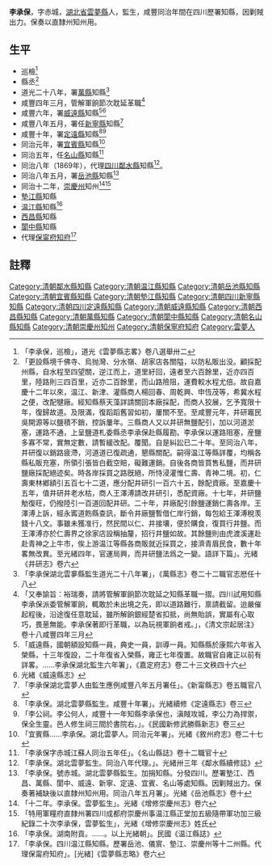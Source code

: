 {{明清人物信息框
| 姓名 = 李承保
| 原名 = 
| 圖片名稱=  
| 圖片大小 = 220px
| 圖片說明 =  
| 最高職務 = [[四川|四川]][[鄰水縣知縣|鄰水縣知縣]]
| 國家 = 大清
| 爵位 =
| 籍貫 = [[湖北省|湖北省]][[雲夢縣|雲夢縣]]
| 族裔 =  
| 旗籍 =  
| 字號 = 字赤城
| 諡號 = 
| 出生日期 = 
| 出生地點 =
| 逝世日期 =  
| 逝世地點 = 
| 墓葬 = 
| 配偶 =  
| 親屬 =   
| 出身 = 
*  監生出身
| 經歷 = 
| 著作 =  
* 《增修崇慶州志》
*
*
}}
'''李承保'''{{BD|？年||？年||}}，字赤城，[[湖北省|湖北省]][[雲夢縣|雲夢縣]]人，監生，咸豐同治年間在四川歷署知縣，因剿賊出力。保奏以直隸州知州用。
== 生平 ==
* 巡檢<ref>「李承保，巡檢」，道光《雲夢縣志畧》卷八選舉卅二</ref>
* 縣丞<ref>「更設縣境千佛寺、烏抛灣、分水嶺、胡家店各關隘，以防私販出没。顧採配州縣，自水程至四望關，逆江而上，道里紆回，遠者至六百餘里，近亦四百里，陸路則三四百里，近亦二百餘里，而山路險阻，運費較水程尤倍。故自嘉慶十二年以來，温江、新津、灌縣商人楊回春、周乾興、申恆茂等，希冀水程之便，改配犍廠。經知縣蔡天藻詳請關回本廠採配，而商人狡展，乞予寬限十年，復歸故道。及限滿，復蹈蹈舊習如初，屢關不至。至咸豐元年，井研竈民吳開源等以鹽積不銷，控訴屢年。三縣商人又以井研無鹽配引，加以河道淤塞，運路不通，上呈鹽道札委縣丞李承保赴縣履勘。李承保以運路阻塞，産鹽多寡不常，實無定數，請暫緩改配。覆聞。自是糾訟已二十年。至同治八年，井研復以銷路疲滯，河道道已復疏通，懇縣關配。嗣得温江等縣詳覆，均稱各縣私販充塞，所領引張皆白截空賠，礙難運銷。自後各商皆買售私鹽，而井研鹽廠採配絕迹矣。時各岸採買之路旣絕，所恃浸灌惟仁壽、青神二境。初，仁壽東林鄕額引五百七十二道，應分配井研引一百六十五，餘配資廠。至嘉慶十五年，值井研井老水枯，商人王澤溥請改井研引，悉配資廠。十七年，井研鹽觔復旺，仍撥陸引一百道回配井研。二十年，井廠配引餘鹽運銷仁壽各岸。王澤溥上訴，經永寗道飭縣查訊，斷令井廠鹽暫借仁岸行銷，每包給王澤溥稅羡錢十八文。事雖未獲准行，然民間以仁、井接壤，便於購食，復買行井鹽。而王澤溥亦於仁壽界之徐家店設稱抽釐，招行井鹽如故。其餘鹽則由虎渡溪運赴赴青神之上牛市，俟上游温江等縣各商販就近採買之，接濟青眉民食，數十年畧無改異。至光緒四年，官運局興，而井研鹽法爲之一變。語詳下篇」。光緒《井研志》卷六</ref>
* 道光二十八年，署[[萬縣|萬縣]]知縣<ref>「李承保湖北雲夣縣監生道光二十八年署」，《萬縣志》卷二十二職官志厯任十八</ref>
* 咸豐四年三月，管解軍餉節次耽延革職<ref>「又奉諭旨：裕瑞奏，請將管解軍餉節次耽延之知縣革職一摺。四川試用知縣李承保派委管解軍餉，輒敢於未出境之先，即以道路難行，禀請截留。迨嚴催起程後，沿途復任意耽延，雖所解餉銀經楚省扣抵，尚無貽誤，實屬有心取巧，畏葸無能。李承保著即行革職，以為玩視軍餉者戒。」，《清文宗起居注》卷十八咸豐四年三月</ref>
* 咸豐六年，署[[威遠縣|威遠縣]]知縣<ref>「威遠縣，國朝額設知縣一員，典史一員，訓導一員。知縣縣於康熙六年省入榮縣，十三年復設，二十年復省入榮縣，雍正七年復置。故職官自雍正以前有詳畧。……李承保湖北監生六年署」，《嘉定府志》卷二十三文秩四十六</ref><ref>光緒《威遠縣志》</ref>
* 咸豐八年五月，署任[[新寧縣_(四川)|新寧縣]]知縣<ref>「李承保湖北雲夢人由監生應例咸豐八年五月署任」。《新甯縣志》卷五職官八</ref>
* 咸豐十年，署[[定遠縣_(四川)|定遠縣]]知縣<ref>「李承保。湖北雲夢縣監生。咸豐十年署」。光緒續修《定遠縣志》卷三</ref><ref>「李公祠。李公何人，咸豐十一年知縣李承保也，滇賊攻城，李公力為捍禦，保全生靈。邑人修生祠三間於書院右。」。《民國新修武勝縣新志》卷三</ref>
* 同治元年，署[[宜賓縣|宜賓縣]]知縣<ref>「宜賓縣……李承保。湖北雲夢人。同治元年署」。光緒《敘州府志》卷二十七</ref>
* 同治五年，任[[名山縣|名山縣]]知縣<ref>「李承保字赤城江蘇人同治五年任」。《名山縣誌》卷十二職官十</ref>
* 同治八年（1869年），代理[[四川|四川]][[鄰水縣|鄰水縣]]知縣<ref>「李承保。湖北雲夢監生。同治八年代理。」。光緒卅三年《鄰水縣續修誌》</ref>。
* 同治八年五月，署[[岳池縣|岳池縣]]知縣<ref>「李承保。號赤城。湖北雲夢縣監生。加捐知縣。分發四川。歷署墊江、西昌、萬縣、閬中、威遠、新寧、定遠、宜賓、名山等處知縣。因剿賊出力。保奏著補缺後以直隸州知州用。同治八年五月署」。光緒《岳池縣志》卷十</ref>
* 同治十二年，[[崇慶州|崇慶州]]知州<ref>「十二年。李承保。雲夢監生」。光緒《增修崇慶州志》卷六</ref><ref>「特用軍糧府直隸州署四川成都府崇慶州事温江縣正堂加五級隨帶軍功加三級紀錄二十次李承保，雲夢監生」，光緒《增修崇慶州志》姓氏</ref>
* [[墊江縣|墊江縣]]知縣
* [[温江縣|温江縣]]知縣<ref>「李承保。湖南附貢。……。以上光緒朝」。民國《温江縣誌》</ref>
* [[西昌縣|西昌縣]]知縣
* [[閬中縣|閬中縣]]知縣
* 代理[[保甯府|保甯府]][[知府|知府]]<ref>「李承保。四川温江縣知縣。歷署岳池、儀賔、墊江、崇慶州等十二州縣。代理保甯府知府」。[光緒]《雲夢縣志略》卷六</ref>

==註釋==
{{reflist}}
{{鄰水縣知縣}}
[[Category:清朝鄰水縣知縣|Category:清朝鄰水縣知縣]]
[[Category:清朝温江縣知縣|Category:清朝温江縣知縣]]
[[Category:清朝岳池縣知縣|Category:清朝岳池縣知縣]]
[[Category:清朝宜賓縣知縣|Category:清朝宜賓縣知縣]]
[[Category:清朝墊江縣知縣|Category:清朝墊江縣知縣]]
[[Category:清朝四川新寧縣知縣|Category:清朝四川新寧縣知縣]]
[[Category:清朝四川定遠縣知縣|Category:清朝四川定遠縣知縣]]
[[Category:清朝威遠縣知縣|Category:清朝威遠縣知縣]]
[[Category:清朝西昌縣知縣|Category:清朝西昌縣知縣]]
[[Category:清朝萬縣知縣|Category:清朝萬縣知縣]]
[[Category:清朝閬中縣知縣|Category:清朝閬中縣知縣]]
[[Category:清朝名山縣知縣|Category:清朝名山縣知縣]]
[[Category:清朝崇慶州知州|Category:清朝崇慶州知州]]
[[Category:清朝保寧府知府|Category:清朝保寧府知府]]
[[Category:雲夢人|Category:雲夢人]]